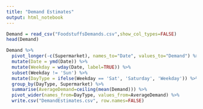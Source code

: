 ---
title: "Demand Estimates"
output: html_notebook
---

```{r}
Demand = read_csv("FoodstuffsDemands.csv",show_col_types=FALSE)
head(Demand)
```

```{r}
Demand %>% 
  pivot_longer(-c(Supermarket), names_to="Date", values_to="Demand") %>%
  mutate(Date = ymd(Date)) %>%
  mutate(Weekday = wday(Date, label=TRUE)) %>%
  subset(Weekday != 'Sun') %>% 
  mutate(DayType = ifelse(Weekday == 'Sat', 'Saturday', 'Weekday')) %>%
  group_by(DayType, Supermarket) %>%
  summarise(AverageDemand=ceiling(mean(Demand))) %>% 
  pivot_wider(names_from=DayType, values_from=AverageDemand) %>% 
  write.csv("DemandEstimates.csv", row.names=FALSE)
```
